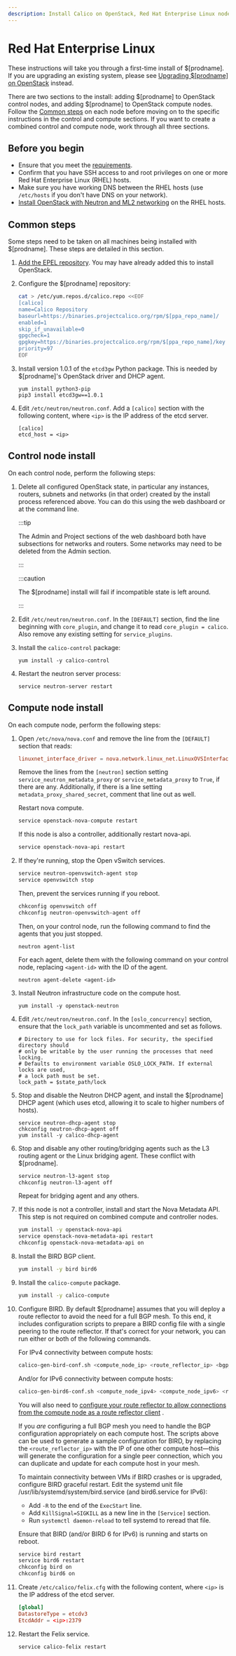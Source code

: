 ```yaml
---
description: Install Calico on OpenStack, Red Hat Enterprise Linux nodes.
---
```


# Red Hat Enterprise Linux


These instructions will take you through a first-time install of
$[prodname]. If you are upgrading an existing system, please see
[Upgrading $[prodname] on OpenStack](../../../operations/upgrading/openstack-upgrade.mdx)
instead.

There are two sections to the install: adding $[prodname] to OpenStack
control nodes, and adding $[prodname] to OpenStack compute nodes. Follow
the [Common steps](#common-steps) on each node before moving on to the specific
instructions in the control and compute sections. If you want to create a
combined control and compute node, work through all three sections.

## Before you begin

- Ensure that you meet the [requirements](../requirements.mdx).
- Confirm that you have SSH access to and root privileges on one or more Red Hat
  Enterprise Linux (RHEL) hosts.
- Make sure you have working DNS between the RHEL hosts (use `/etc/hosts` if you
  don't have DNS on your network).
- [Install OpenStack with Neutron and ML2 networking](http://docs.openstack.org)
  on the RHEL hosts.

## Common steps

Some steps need to be taken on all machines being installed with $[prodname].
These steps are detailed in this section.

1.  [Add the EPEL repository](https://fedoraproject.org/wiki/EPEL). You may
    have already added this to install OpenStack.

1.  Configure the $[prodname] repository:

    ```bash
    cat > /etc/yum.repos.d/calico.repo <<EOF
    [calico]
    name=Calico Repository
    baseurl=https://binaries.projectcalico.org/rpm/$[ppa_repo_name]/
    enabled=1
    skip_if_unavailable=0
    gpgcheck=1
    gpgkey=https://binaries.projectcalico.org/rpm/$[ppa_repo_name]/key
    priority=97
    EOF
    ```

1.  Install version 1.0.1 of the `etcd3gw` Python package.  This is
    needed by $[prodname]'s OpenStack driver and DHCP agent.

    ```
    yum install python3-pip
    pip3 install etcd3gw==1.0.1
    ```

1.  Edit `/etc/neutron/neutron.conf`. Add a `[calico]` section with
    the following content, where `<ip>` is the IP address of the etcd
    server.

    ```
    [calico]
    etcd_host = <ip>
    ```

## Control node install

On each control node, perform the following steps:

1.  Delete all configured OpenStack state, in particular any instances,
    routers, subnets and networks (in that order) created by the install
    process referenced above. You can do this using the web dashboard or
    at the command line.

    :::tip

    The Admin and Project sections of the web dashboard both
    have subsections for networks and routers. Some networks may
    need to be deleted from the Admin section.

    :::

    :::caution

    The $[prodname] install will fail if incompatible state is
    left around.

    :::

1.  Edit `/etc/neutron/neutron.conf`. In the `[DEFAULT]` section, find
    the line beginning with `core_plugin`, and change it to read `core_plugin = calico`. Also remove any existing setting for `service_plugins`.

1.  Install the `calico-control` package:

    ```
    yum install -y calico-control
    ```

1.  Restart the neutron server process:

    ```
    service neutron-server restart
    ```

## Compute node install

On each compute node, perform the following steps:

1.  Open `/etc/nova/nova.conf` and remove the line from the `[DEFAULT]`
    section that reads:

    ```conf
    linuxnet_interface_driver = nova.network.linux_net.LinuxOVSInterfaceDriver
    ```

    Remove the lines from the `[neutron]` section setting
    `service_neutron_metadata_proxy` or `service_metadata_proxy` to
    `True`, if there are any. Additionally, if there is a line setting
    `metadata_proxy_shared_secret`, comment that line out as well.

    Restart nova compute.

    ```bash
    service openstack-nova-compute restart
    ```

    If this node is also a controller, additionally restart nova-api.

    ```bash
    service openstack-nova-api restart
    ```

1.  If they're running, stop the Open vSwitch services.

    ```bash
    service neutron-openvswitch-agent stop
    service openvswitch stop
    ```

    Then, prevent the services running if you reboot.

    ```bash
    chkconfig openvswitch off
    chkconfig neutron-openvswitch-agent off
    ```

    Then, on your control node, run the following command to find the
    agents that you just stopped.

    ```
    neutron agent-list
    ```

    For each agent, delete them with the following command on your
    control node, replacing `<agent-id>` with the ID of the agent.

    ```
    neutron agent-delete <agent-id>
    ```

1.  Install Neutron infrastructure code on the compute host.

    ```
    yum install -y openstack-neutron
    ```

1.  Edit `/etc/neutron/neutron.conf`. In the `[oslo_concurrency]` section,
    ensure that the `lock_path` variable is uncommented and set as follows.

    ```
    # Directory to use for lock files. For security, the specified directory should
    # only be writable by the user running the processes that need locking.
    # Defaults to environment variable OSLO_LOCK_PATH. If external locks are used,
    # a lock path must be set.
    lock_path = $state_path/lock
    ```

1.  Stop and disable the Neutron DHCP agent, and install the
    $[prodname] DHCP agent (which uses etcd, allowing it to scale to higher
    numbers of hosts).

    ```
    service neutron-dhcp-agent stop
    chkconfig neutron-dhcp-agent off
    yum install -y calico-dhcp-agent
    ```

1.  Stop and disable any other routing/bridging agents such as the L3
    routing agent or the Linux bridging agent. These conflict
    with $[prodname].

    ```bash
    service neutron-l3-agent stop
    chkconfig neutron-l3-agent off
    ```

    Repeat for bridging agent and any others.

1.  If this node is not a controller, install and start the Nova
    Metadata API. This step is not required on combined compute and
    controller nodes.

    ```bash
    yum install -y openstack-nova-api
    service openstack-nova-metadata-api restart
    chkconfig openstack-nova-metadata-api on
    ```

1.  Install the BIRD BGP client.

    ```bash
    yum install -y bird bird6
    ```

1.  Install the `calico-compute` package.

    ```bash
    yum install -y calico-compute
    ```

1.  Configure BIRD. By default $[prodname] assumes that you will deploy a
    route reflector to avoid the need for a full BGP mesh. To this end, it
    includes configuration scripts to prepare a BIRD config file with a single
    peering to the route reflector. If that's correct for your network, you can
    run either or both of the following commands.

    For IPv4 connectivity between compute hosts:

    ```bash
    calico-gen-bird-conf.sh <compute_node_ip> <route_reflector_ip> <bgp_as_number>
    ```

    And/or for IPv6 connectivity between compute hosts:

    ```bash
    calico-gen-bird6-conf.sh <compute_node_ipv4> <compute_node_ipv6> <route_reflector_ipv6> <bgp_as_number>
    ```

    You will also need to [configure your route reflector to allow connections from the compute node as a route reflector client](../../../networking/configuring/bgp.mdx)
.

    If you _are_ configuring a full BGP mesh you need to handle the BGP
    configuration appropriately on each compute host. The scripts above can be
    used to generate a sample configuration for BIRD, by replacing the
    `<route_reflector_ip>` with the IP of one other compute host—this will
    generate the configuration for a single peer connection, which you can
    duplicate and update for each compute host in your mesh.

    To maintain connectivity between VMs if BIRD crashes or is upgraded,
    configure BIRD graceful restart. Edit the systemd unit file
    /usr/lib/systemd/system/bird.service (and bird6.service for IPv6):

    - Add `-R` to the end of the `ExecStart` line.
    - Add `KillSignal=SIGKILL` as a new line in the `[Service]` section.
    - Run `systemctl daemon-reload` to tell systemd to reread that file.

    Ensure that BIRD (and/or BIRD 6 for IPv6) is running and starts on
    reboot.

    ```bash
    service bird restart
    service bird6 restart
    chkconfig bird on
    chkconfig bird6 on
    ```

1.  Create `/etc/calico/felix.cfg` with the following content, where `<ip>` is the IP
    address of the etcd server.

    ```conf
    [global]
    DatastoreType = etcdv3
    EtcdAddr = <ip>:2379
    ```

1.  Restart the Felix service.

    ```
    service calico-felix restart
    ```

<OpenStackEtcdAuth />
